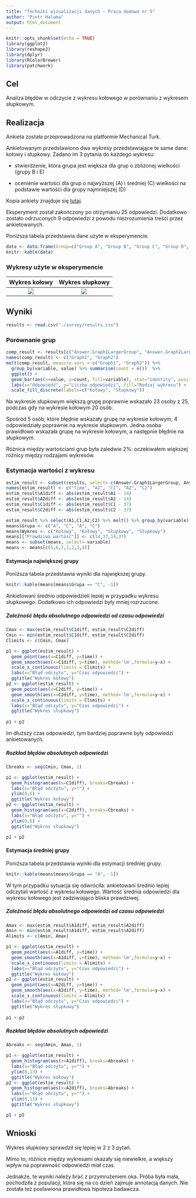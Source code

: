 ```yaml
---
title: "Techniki wizualizacji danych - Praca domowa nr 5"
author: "Piotr Halama"
output: html_document
---
```


```r
knitr::opts_chunk$set(echo = TRUE)
library(ggplot2)
library(reshape2)
library(dplyr)
library(RColorBrewer)
library(patchwork)
```

## Cel
Analiza błędów w odczycie z wykresu kołowego w porównaniu z wykresem słupkowym.

## Realizacja
Ankieta została przeprowadzona na platformie Mechanical Turk. 

Ankietowanym przedstawiono dwa wykresy przedstawiające te same dane: kołowy i słupkowy. Zadano im 3 pytania do każdego wykresu:

  * stwierdzenie, która grupa jest większa dla grup o zbliżonej wielkości (grupy B i E)
  
  * ocenienie wartości dla grup o najwyższej (A) i średniej (C) wielkości na podstawie wartości dla grupy najmniejszej (D)
  
Kopia ankiety znajduje się [tutaj](survey/survey.html).

Eksperyment został zakończony po otrzymaniu 25 odpowiedzi. Dodatkowo zostało odrzuconych 9 odpowiedzi z powodu niezrozumienia treści przez ankietowanych.

Poniższa tabela przedstawia dane użyte w eksperymencie.
```r
data <- data.frame(Group=c("Group A", "Group B", "Group C", "Group D", "Group E"), Size=c(14,23,37,5,21))
knitr::kable(data)
```

### Wykresy użyte w eksperymencie
Wykres kołowy             | Wykres słupkowy
:------------------------:|:-----------------------:
![](./survey/pieplot.png) | ![](survey/barplot.png)

## Wyniki
```r
results <- read.csv("./survey/results.csv")
```

### Porównanie grup
```r
comp_result <- results[c("Answer.Graph1LargerGroup", "Answer.Graph2LargerGroup")]
names(comp_result) <- c("Graph1", "Graph2")
melt(comp_result, measure.vars = c("Graph1", "Graph2")) %>% 
  group_by(variable, value) %>% summarise(count = n())  %>%
  ggplot() +
  geom_bar(aes(x=value, y=count, fill=variable), stat="identity", position = "dodge") +
  labs(x="Odpowiedź", y="Liczba odpowiedzi", fill="Rodzaj wykresu") +
  scale_fill_discrete(labels=c("Kołowy", "Słupkowy"))
```

Na wykresie słupkowym większą grupę poprawnie wskazało 23 osoby z 25, podczas gdy na wykresie kołowym 20 osób. 

Spośród 5 osób, które błędnie wskazały grupę na wykresie kołowym, 4 odpowiedziały poprawnie na wykresie słupkowym.
Jedna osoba prawidłowo wskazała grupę na wykresie kołowym, a następnie błędnie na słupkowym.

Różnica między wartościami grup była zaledwie 2%: oczekiwałem większej różnicy między rodzajami wykresów.

### Estymacja wartości z wykresu
```r
estim_result <- subset(results, select=-c(Answer.Graph1LargerGroup, Answer.Graph2LargerGroup))
names(estim_result) <- c("time", "A1", "C1", "A2", "C2")
estim_result$A1diff <- abs(estim_result$A1 - 14)
estim_result$A2diff <- abs(estim_result$A2 - 14)
estim_result$C1diff <- abs(estim_result$C1 - 37)
estim_result$C2diff <- abs(estim_result$C2 - 37)

estim_result %>% select(A1,C1,A2,C2) %>% melt() %>% group_by(variable) %>% summarise("Średnia"=mean(value), "Odchylenie standardowe" = sd(value), "Maks." = max(value), "Min." = min(value)) -> means
means$Grupa <- c("A", "C", "A", "C")
means$Wykres <- c("Kołowy", "Kołowy", "Słupkowy", "Słupkowy")
means[["Prawdziwa wartość"]] <- c(14,37,14,37)
means <- subset(means, select=-variable)
means <- means[c(5,6,7,1,2,3,4)]
```
#### Estymacja największej grupy
Poniższa tabela przedstawia wyniki dla największej grupy. 
```r
knitr::kable(means[means$Grupa == "C", -1])
```

Ankietowani średnio odpowiedzieli lepiej w przypadku wykresu słupkowego. Dodatkowo ich odpowiedzi były mniej rozrzucone.

##### Zależność błędu absolutnego odpowiedzi od czasu odpowiedzi
```r
Cmax <- max(estim_result$C1diff, estim_result$C2diff)
Cmin <- min(estim_result$C1diff, estim_result$C2diff)
Climits <- c(Cmin, Cmax)

p1 <- ggplot(estim_result) +
  geom_point(aes(x=C1diff, y=time)) +
  geom_smooth(aes(x=C1diff, y=time), method='lm',formula=y~x) +
  scale_x_continuous(limits = Climits) + 
  labs(x="Błąd odczytu", y="Czas odpowiedzi") +
  ggtitle("Wykres kołowy")
p2 <- ggplot(estim_result) +
  geom_point(aes(x=C2diff, y=time)) +
  geom_smooth(aes(x=C2diff, y=time), method='lm',formula=y~x) +
  scale_x_continuous(limits = Climits) + 
  labs(x="Błąd odczytu", y="Czas odpowiedzi") +
  ggtitle("Wykres słupkowy")
  
p1 + p2
```

Im dłuższy czas odpowiedzi, tym bardziej poprawne były odpowiedzi ankietowanych.

##### Rozkład błędów absolutnych odpowiedzi
```r
Cbreaks <- seq(Cmin, Cmax, 1)

p1 <- ggplot(estim_result) +
  geom_histogram(aes(x=C1diff), breaks=Cbreaks) +
  labs(x="Błąd odczytu", y="") +
  ylim(0,6) + 
  ggtitle("Wykres kołowy")
p2 <- ggplot(estim_result) +
  geom_histogram(aes(x=C2diff), breaks=Cbreaks) +
  labs(x="Błąd odczytu", y="") +
  ylim(0,6) + 
  ggtitle("Wykres słupkowy")

p1 + p2
```

#### Estymacja średniej grupy
Poniższa tabela przedstawia wyniki dla estymacji średniej grupy. 
```r
knitr::kable(means[means$Grupa == "A", -1])
```

W tym przypadku sytuacja się odwróciła: ankietowani średnio lepiej odczytali wartość z wykresu kołowego. 
Wartość średnia odpowiedzi dla wykresu kołowego jest zadziwiająco bliska prawdziwej.

##### Zależność błędu absolutnego odpowiedzi od czasu odpowiedzi
```r
Amax <- max(estim_result$A1diff, estim_result$A2diff)
Amin <- min(estim_result$A1diff, estim_result$A2diff)
Alimits <- c(Amin, Amax)

p1 <- ggplot(estim_result) +
  geom_point(aes(x=A1diff, y=time)) +
  geom_smooth(aes(x=A1diff, y=time), method='lm',formula=y~x) +
  scale_x_continuous(limits = Alimits) + 
  labs(x="Błąd odczytu", y="Czas odpowiedzi") +
  ggtitle("Wykres kołowy")
p2 <- ggplot(estim_result) +
  geom_point(aes(x=A2diff, y=time)) +
  geom_smooth(aes(x=A2diff, y=time), method='lm',formula=y~x) +
  scale_x_continuous(limits = Alimits) + 
  labs(x="Błąd odczytu", y="Czas odpowiedzi") +
  ggtitle("Wykres słupkowy")
  
p1 + p2
```


##### Rozkład błędów absolutnych odpowiedzi
```r
Abreaks <- seq(Amin, Amax, 1)

p1 <- ggplot(estim_result) +
  geom_histogram(aes(x=A1diff), breaks=Abreaks) +
  labs(x="Błąd odczytu", y="") +
  ylim(0,13) +
  ggtitle("Wykres kołowy")
p2 <- ggplot(estim_result) +
  geom_histogram(aes(x=A2diff), breaks=Abreaks) +
  labs(x="Błąd odczytu", y="") +
  ylim(0,13) +
  ggtitle("Wykres słupkowy")

p1 + p2
```

## Wnioski
Wykres słupkowy sprawdził się lepiej w 2 z 3 pytań. 

Mimo to, różnice między wykresami okazały się niewielkie, a większy wpływ na poprawność odpowiedzi miał czas.

Jednakże, te wyniki należy brać z przymrużeniem oka. Próba była mała, pochodziła z populacji, która się na co dzień zajmuje annotacją danych.
Nie została też postawiona prawidłowa hipoteza badawcza.
